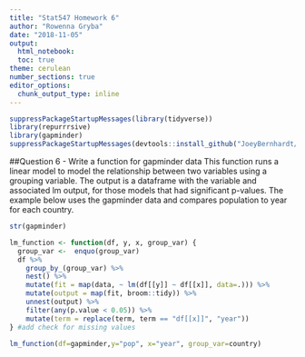 ```yaml
---
title: "Stat547 Homework 6"
author: "Rowenna Gryba"
date: "2018-11-05"
output:
  html_notebook:
  toc: true
theme: cerulean
number_sections: true
editor_options: 
  chunk_output_type: inline
---
```

  
```r
suppressPackageStartupMessages(library(tidyverse))
library(repurrrsive)
library(gapminder)
suppressPackageStartupMessages(devtools::install_github("JoeyBernhardt/singer"))
```

##Question 6 - Write a function for gapminder data
This function runs a linear model to model the relationship between two variables using a grouping variable. The output is a dataframe with the variable and associated lm output, for those models that had significant p-values.
The example below uses the gapminder data and compares population to year for each country.

```r
str(gapminder)

lm_function <- function(df, y, x, group_var) {
  group_var <-  enquo(group_var)
  df %>%
    group_by_(group_var) %>%
    nest() %>%
    mutate(fit = map(data, ~ lm(df[[y]] ~ df[[x]], data=.))) %>%
    mutate(output = map(fit, broom::tidy)) %>%
    unnest(output) %>%
    filter(any(p.value < 0.05)) %>%
    mutate(term = replace(term, term == "df[[x]]", "year"))
} #add check for missing values

lm_function(df=gapminder,y="pop", x="year", group_var=country)
```